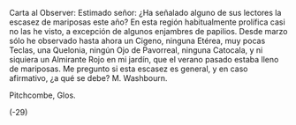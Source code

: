 Carta al Observer:
Estimado señor:
¿Ha señalado alguno de sus lectores la escasez de mariposas este año? En esta
región habitualmente prolífica casi no las he visto, a excepción de algunos
enjambres de papilios. Desde marzo sólo he observado hasta ahora un Cigeno,
ninguna Etérea, muy pocas Teclas, una Quelonia, ningún Ojo de Pavorreal,
ninguna Catocala, y ni siquiera un Almirante Rojo en mi jardín, que el verano
pasado estaba lleno de mariposas.
Me pregunto si esta escasez es general, y en caso afirmativo, ¿a qué se debe?
M. Washbourn.

Pitchcombe, Glos.

(-29)
